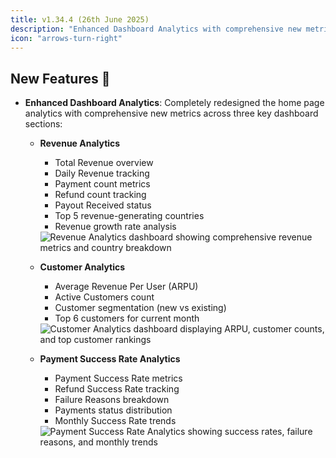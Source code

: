 ```yaml
---
title: v1.34.4 (26th June 2025)
description: "Enhanced Dashboard Analytics with comprehensive new metrics across three key dashboard sections: Revenue Analytics, Customer Analytics, and Payment Success Rate Analytics."
icon: "arrows-turn-right"
---
```


## New Features 🚀

- **Enhanced Dashboard Analytics**: Completely redesigned the home page analytics with comprehensive new metrics across three key dashboard sections:

  - **Revenue Analytics**
    - Total Revenue overview
    - Daily Revenue tracking
    - Payment count metrics
    - Refund count tracking
    - Payout Received status
    - Top 5 revenue-generating countries
    - Revenue growth rate analysis

    <Frame>
      <img src="/images/analytics/revenue.png" alt="Revenue Analytics dashboard showing comprehensive revenue metrics and country breakdown" />
    </Frame>

  - **Customer Analytics**
    - Average Revenue Per User (ARPU)
    - Active Customers count
    - Customer segmentation (new vs existing)
    - Top 6 customers for current month

    <Frame>
      <img src="/images/analytics/customer.png" alt="Customer Analytics dashboard displaying ARPU, customer counts, and top customer rankings" />
    </Frame>

  - **Payment Success Rate Analytics**
    - Payment Success Rate metrics
    - Refund Success Rate tracking
    - Failure Reasons breakdown
    - Payments status distribution
    - Monthly Success Rate trends

    <Frame>
      <img src="/images/analytics/success-rate.png" alt="Payment Success Rate Analytics showing success rates, failure reasons, and monthly trends" />
    </Frame>